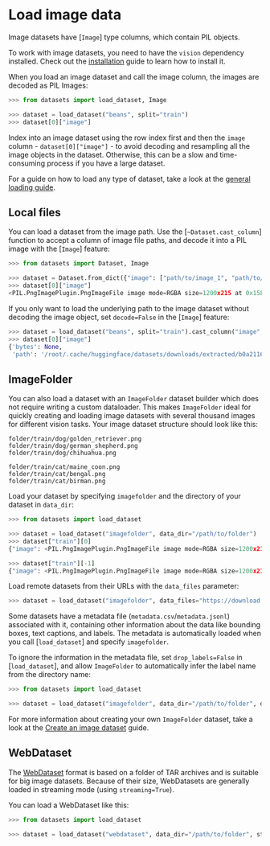 # Load image data

Image datasets have [`Image`] type columns, which contain PIL objects. 

<Tip>

To work with image datasets, you need to have the `vision` dependency installed. Check out the [installation](./installation#vision) guide to learn how to install it.

</Tip>

When you load an image dataset and call the image column, the images are decoded as PIL Images:

```py
>>> from datasets import load_dataset, Image

>>> dataset = load_dataset("beans", split="train")
>>> dataset[0]["image"]
```

<Tip warning={true}>

Index into an image dataset using the row index first and then the `image` column - `dataset[0]["image"]` - to avoid decoding and resampling all the image objects in the dataset. Otherwise, this can be a slow and time-consuming process if you have a large dataset.

</Tip>

For a guide on how to load any type of dataset, take a look at the <a class="underline decoration-sky-400 decoration-2 font-semibold" href="./loading">general loading guide</a>.

## Local files

You can load a dataset from the image path. Use the [`~Dataset.cast_column`] function to accept a column of image file paths, and decode it into a PIL image with the [`Image`] feature:
```py
>>> from datasets import Dataset, Image

>>> dataset = Dataset.from_dict({"image": ["path/to/image_1", "path/to/image_2", ..., "path/to/image_n"]}).cast_column("image", Image())
>>> dataset[0]["image"]
<PIL.PngImagePlugin.PngImageFile image mode=RGBA size=1200x215 at 0x15E6D7160>]
```

If you only want to load the underlying path to the image dataset without decoding the image object, set `decode=False` in the [`Image`] feature:

```py
>>> dataset = load_dataset("beans", split="train").cast_column("image", Image(decode=False))
>>> dataset[0]["image"]
{'bytes': None,
 'path': '/root/.cache/huggingface/datasets/downloads/extracted/b0a21163f78769a2cf11f58dfc767fb458fc7cea5c05dccc0144a2c0f0bc1292/train/bean_rust/bean_rust_train.29.jpg'}
```

## ImageFolder

You can also load a dataset with an `ImageFolder` dataset builder which does not require writing a custom dataloader. This makes `ImageFolder` ideal for quickly creating and loading image datasets with several thousand images for different vision tasks. Your image dataset structure should look like this:

```
folder/train/dog/golden_retriever.png
folder/train/dog/german_shepherd.png
folder/train/dog/chihuahua.png

folder/train/cat/maine_coon.png
folder/train/cat/bengal.png
folder/train/cat/birman.png
```

Load your dataset by specifying `imagefolder` and the directory of your dataset in `data_dir`:

```py
>>> from datasets import load_dataset

>>> dataset = load_dataset("imagefolder", data_dir="/path/to/folder")
>>> dataset["train"][0]
{"image": <PIL.PngImagePlugin.PngImageFile image mode=RGBA size=1200x215 at 0x15E6D7160>, "label": 0}

>>> dataset["train"][-1]
{"image": <PIL.PngImagePlugin.PngImageFile image mode=RGBA size=1200x215 at 0x15E8DAD30>, "label": 1}
```

Load remote datasets from their URLs with the `data_files` parameter:

```py
>>> dataset = load_dataset("imagefolder", data_files="https://download.microsoft.com/download/3/E/1/3E1C3F21-ECDB-4869-8368-6DEBA77B919F/kagglecatsanddogs_5340.zip", split="train")
```

Some datasets have a metadata file (`metadata.csv`/`metadata.jsonl`) associated with it, containing other information about the data like bounding boxes, text captions, and labels. The metadata is automatically loaded when you call [`load_dataset`] and specify `imagefolder`. 

To ignore the information in the metadata file, set `drop_labels=False` in [`load_dataset`], and allow `ImageFolder` to automatically infer the label name from the directory name:

```py
>>> from datasets import load_dataset

>>> dataset = load_dataset("imagefolder", data_dir="/path/to/folder", drop_labels=False)
```

<Tip>

For more information about creating your own `ImageFolder` dataset, take a look at the [Create an image dataset](./image_dataset) guide.

</Tip>

## WebDataset

The [WebDataset](https://github.com/webdataset/webdataset) format is based on a folder of TAR archives and is suitable for big image datasets.
Because of their size, WebDatasets are generally loaded in streaming mode (using `streaming=True`).

You can load a WebDataset like this:

```python
>>> from datasets import load_dataset

>>> dataset = load_dataset("webdataset", data_dir="/path/to/folder", streaming=True)
```
